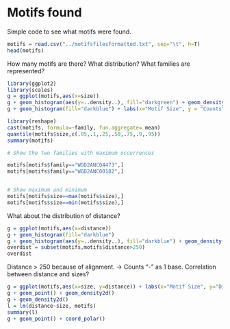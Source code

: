 Motifs found
========================================================

Simple code to see what motifs were found.

```r
motifs = read.csv("../motifsfilesformatted.txt", sep="\t", h=T)
head(motifs)
```

How many motifs are there? What distribution? What families are represented?

```r
library(ggplot2)
library(scales)
g = ggplot(motifs,aes(x=size))
g + geom_histogram(aes(y=..density..), fill="darkgreen") + geom_density() + labs(x="Motif Size", y = "Density") + scale_y_continuous(labels = percent)
g + geom_histogram(fill="darkblue") + labs(x="Motif Size", y = "Counts")
```

```r
library(reshape)
cast(motifs, formula=~family, fun.aggregate= mean)
quantile(motifs$size,c(.05,.1,.25,.50,.75,.9,.95))
summary(motifs)

# Show the two families with maximum occurrences

motifs[motifs$family=="WGD2ANC04473",]
motifs[motifs$family=="WGD2ANC00182",]


# Show maximum and minimum
motifs[motifs$size==max(motifs$size),]
motifs[motifs$size==min(motifs$size),]
```

What about the distribution of distance?

```r
g = ggplot(motifs,aes(x=distance))
g + geom_histogram(fill="darkblue")
g + geom_histogram(aes(y=..density..), fill="darkblue") + geom_density() + labs(x="Distance", y = "Density") + scale_y_continuous(labels = percent)
overdist = subset(motifs,motifs$distance>250)
overdist
```
Distance > 250 because of alignment. -> Counts "-" as 1 base.
Correlation between distance and sizes?

```r
g = ggplot(motifs,aes(x=size, y=distance)) + labs(x="Motif Size", y="Distance from TSS")
g + geom_point() + geom_density2d() 
g + geom_density2d()
l = lm(distance~size, motifs)
summary(l)
g + geom_point() + coord_polar()
```